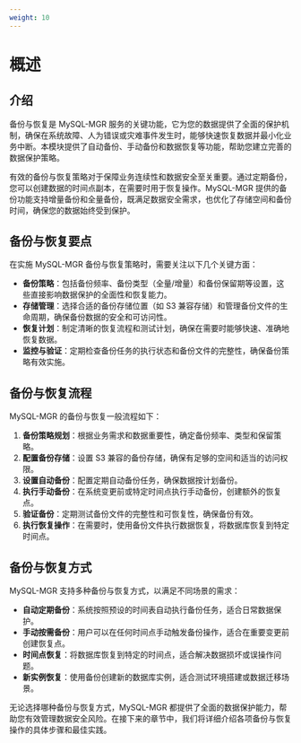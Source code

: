 ```yaml
---
weight: 10
---
```


# 概述

## 介绍

备份与恢复是 MySQL-MGR 服务的关键功能，它为您的数据提供了全面的保护机制，确保在系统故障、人为错误或灾难事件发生时，能够快速恢复数据并最小化业务中断。本模块提供了自动备份、手动备份和数据恢复等功能，帮助您建立完善的数据保护策略。

有效的备份与恢复策略对于保障业务连续性和数据安全至关重要。通过定期备份，您可以创建数据的时间点副本，在需要时用于恢复操作。MySQL-MGR 提供的备份功能支持增量备份和全量备份，既满足数据安全需求，也优化了存储空间和备份时间，确保您的数据始终受到保护。

## 备份与恢复要点

在实施 MySQL-MGR 备份与恢复策略时，需要关注以下几个关键方面：

- **备份策略**：包括备份频率、备份类型（全量/增量）和备份保留期等设置，这些直接影响数据保护的全面性和恢复能力。
- **存储管理**：选择合适的备份存储位置（如 S3 兼容存储）和管理备份文件的生命周期，确保备份数据的安全和可访问性。
- **恢复计划**：制定清晰的恢复流程和测试计划，确保在需要时能够快速、准确地恢复数据。
- **监控与验证**：定期检查备份任务的执行状态和备份文件的完整性，确保备份策略有效实施。

## 备份与恢复流程

MySQL-MGR 的备份与恢复一般流程如下：

1. **备份策略规划**：根据业务需求和数据重要性，确定备份频率、类型和保留策略。
2. **配置备份存储**：设置 S3 兼容的备份存储，确保有足够的空间和适当的访问权限。
3. **设置自动备份**：配置定期自动备份任务，确保数据按计划备份。
4. **执行手动备份**：在系统变更前或特定时间点执行手动备份，创建额外的恢复点。
5. **验证备份**：定期测试备份文件的完整性和可恢复性，确保备份有效。
6. **执行恢复操作**：在需要时，使用备份文件执行数据恢复，将数据库恢复到特定时间点。

## 备份与恢复方式

MySQL-MGR 支持多种备份与恢复方式，以满足不同场景的需求：

- **自动定期备份**：系统按照预设的时间表自动执行备份任务，适合日常数据保护。
- **手动按需备份**：用户可以在任何时间点手动触发备份操作，适合在重要变更前创建恢复点。
- **时间点恢复**：将数据库恢复到特定的时间点，适合解决数据损坏或误操作问题。
- **新实例恢复**：使用备份创建新的数据库实例，适合测试环境搭建或数据迁移场景。

无论选择哪种备份与恢复方式，MySQL-MGR 都提供了全面的数据保护能力，帮助您有效管理数据安全风险。在接下来的章节中，我们将详细介绍各项备份与恢复操作的具体步骤和最佳实践。
